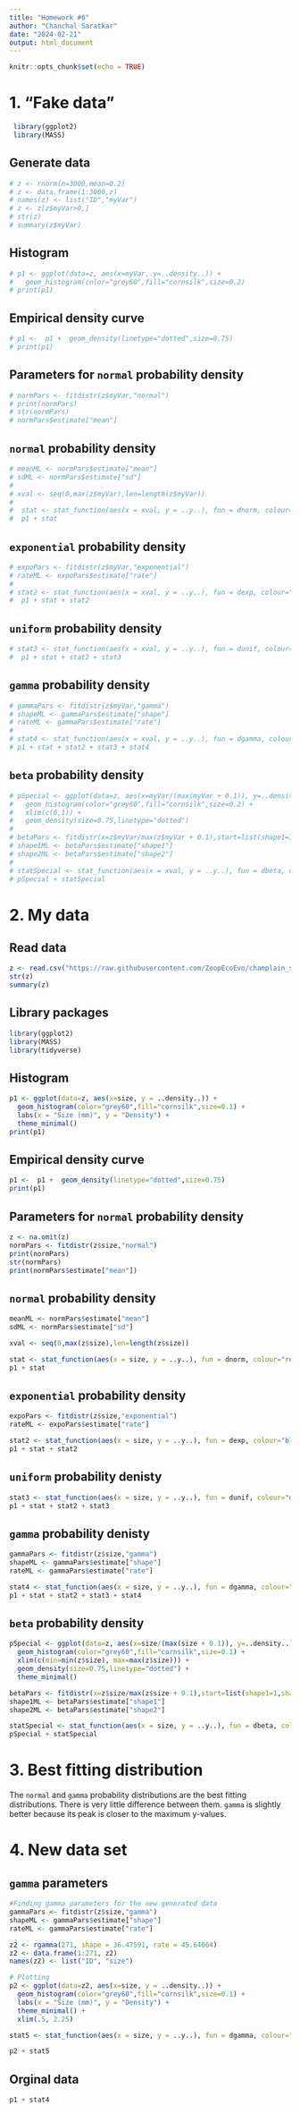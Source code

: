 ```yaml
---
title: "Homework #6"
author: "Chanchal Saratkar"
date: "2024-02-21"
output: html_document
---
```


```r
knitr::opts_chunk$set(echo = TRUE)
```

# 1. "Fake data"
```r
 library(ggplot2)
 library(MASS)
```

## Generate data

```r
# z <- rnorm(n=3000,mean=0.2)
# z <- data.frame(1:3000,z)
# names(z) <- list("ID","myVar")
# z <- z[z$myVar>0,]
# str(z)
# summary(z$myVar)
```
## Histogram
```r
# p1 <- ggplot(data=z, aes(x=myVar, y=..density..)) +
#   geom_histogram(color="grey60",fill="cornsilk",size=0.2) 
# print(p1)
```

## Empirical density curve
```r
# p1 <-  p1 +  geom_density(linetype="dotted",size=0.75)
# print(p1)
```

## Parameters for `normal` probability density
```r
# normPars <- fitdistr(z$myVar,"normal")
# print(normPars)
# str(normPars)
# normPars$estimate["mean"]
```

## `normal` probability density
```r
# meanML <- normPars$estimate["mean"]
# sdML <- normPars$estimate["sd"]
# 
# xval <- seq(0,max(z$myVar),len=length(z$myVar))
# 
#  stat <- stat_function(aes(x = xval, y = ..y..), fun = dnorm, colour="red", n = length(z$myVar), args = list(mean = meanML, sd = sdML))
#  p1 + stat
```

## `exponential` probability density
```r
# expoPars <- fitdistr(z$myVar,"exponential")
# rateML <- expoPars$estimate["rate"]
# 
# stat2 <- stat_function(aes(x = xval, y = ..y..), fun = dexp, colour="blue", n = length(z$myVar), args = list(rate=rateML))
#  p1 + stat + stat2
```

## `uniform` probability density
```r
# stat3 <- stat_function(aes(x = xval, y = ..y..), fun = dunif, colour="darkgreen", n = length(z$myVar), args = list(min=min(z$myVar), max=max(z$myVar)))
#  p1 + stat + stat2 + stat3
```

## `gamma` probability density
```r
# gammaPars <- fitdistr(z$myVar,"gamma")
# shapeML <- gammaPars$estimate["shape"]
# rateML <- gammaPars$estimate["rate"]
# 
# stat4 <- stat_function(aes(x = xval, y = ..y..), fun = dgamma, colour="brown", n = length(z$myVar), args = list(shape=shapeML, rate=rateML))
# p1 + stat + stat2 + stat3 + stat4
```

## `beta` probability density
```r
# pSpecial <- ggplot(data=z, aes(x=myVar/(max(myVar + 0.1)), y=..density..)) +
#   geom_histogram(color="grey60",fill="cornsilk",size=0.2) + 
#   xlim(c(0,1)) +
#   geom_density(size=0.75,linetype="dotted")
# 
# betaPars <- fitdistr(x=z$myVar/max(z$myVar + 0.1),start=list(shape1=1,shape2=2),"beta")
# shape1ML <- betaPars$estimate["shape1"]
# shape2ML <- betaPars$estimate["shape2"]
# 
# statSpecial <- stat_function(aes(x = xval, y = ..y..), fun = dbeta, colour="orchid", n = length(z$myVar), args = list(shape1=shape1ML,shape2=shape2ML))
# pSpecial + statSpecial
```

# 2. My data

## Read data

```r
z <- read.csv("https://raw.githubusercontent.com/ZoopEcoEvo/champlain_seasonality/main/Output/Data/full_data.csv",header=TRUE,sep=",")
str(z)
summary(z)
```

## Library packages
```r
library(ggplot2) 
library(MASS)
library(tidyverse)
```


## Histogram
```r
p1 <- ggplot(data=z, aes(x=size, y = ..density..)) +
  geom_histogram(color="grey60",fill="cornsilk",size=0.1) +
  labs(x = "Size (mm)", y = "Density") +
  theme_minimal()
print(p1)
```

## Empirical density curve
```r
p1 <-  p1 +  geom_density(linetype="dotted",size=0.75)
print(p1)
```

## Parameters for `normal` probability density
```r
z <- na.omit(z)
normPars <- fitdistr(z$size,"normal")
print(normPars)
str(normPars)
print(normPars$estimate["mean"])
```

## `normal` probability density
```r
meanML <- normPars$estimate["mean"]
sdML <- normPars$estimate["sd"]

xval <- seq(0,max(z$size),len=length(z$size))

stat <- stat_function(aes(x = size, y = ..y..), fun = dnorm, colour="red", n = length(z$size), args = list(mean = meanML, sd = sdML))
p1 + stat
```

## `exponential` probability density
```r
expoPars <- fitdistr(z$size,"exponential")
rateML <- expoPars$estimate["rate"]

stat2 <- stat_function(aes(x = size, y = ..y..), fun = dexp, colour="blue", n = length(z$size), args = list(rate=rateML))
p1 + stat + stat2
```

## `uniform` probability denisty
```r
stat3 <- stat_function(aes(x = size, y = ..y..), fun = dunif, colour="darkgreen", n = length(z$size), args = list(min=min(z$size), max=max(z$size)))
p1 + stat + stat2 + stat3
```

## `gamma` probability denisty
```r
gammaPars <- fitdistr(z$size,"gamma")
shapeML <- gammaPars$estimate["shape"]
rateML <- gammaPars$estimate["rate"]

stat4 <- stat_function(aes(x = size, y = ..y..), fun = dgamma, colour="brown", n = length(z$size), args = list(shape=shapeML, rate=rateML))
p1 + stat + stat2 + stat3 + stat4
```

## `beta` probability density
```r
pSpecial <- ggplot(data=z, aes(x=size/(max(size + 0.1)), y=..density..)) +
  geom_histogram(color="grey60",fill="cornsilk",size=0.1) + 
  xlim(c(min=min(z$size), max=max(z$size))) +
  geom_density(size=0.75,linetype="dotted") +
  theme_minimal()

betaPars <- fitdistr(x=z$size/max(z$size + 0.1),start=list(shape1=1,shape2=2),"beta")
shape1ML <- betaPars$estimate["shape1"]
shape2ML <- betaPars$estimate["shape2"]

statSpecial <- stat_function(aes(x = size, y = ..y..), fun = dbeta, colour="orchid", n = length(z$size), args = list(shape1=shape1ML,shape2=shape2ML))
pSpecial + statSpecial
```

# 3. Best fitting distribution

The `normal` and `gamma` probability distributions are the best fitting distributions. There is very little difference between them. `gamma` is slightly better because its peak is closer to the maximum y-values.

# 4. New data set

## `gamma` parameters
```r
#Finding gamma parameters for the new generated data
gammaPars <- fitdistr(z$size,"gamma")
shapeML <- gammaPars$estimate["shape"]
rateML <- gammaPars$estimate["rate"]

z2 <- rgamma(271, shape = 36.47591, rate = 45.64064)
z2 <- data.frame(1:271, z2)
names(z2) <- list("ID", "size")

# Plotting
p2 <- ggplot(data=z2, aes(x=size, y = ..density..)) +
  geom_histogram(color="grey60",fill="cornsilk",size=0.1) +
  labs(x = "Size (mm)", y = "Density") +
  theme_minimal() +
  xlim(.5, 2.25)

stat5 <- stat_function(aes(x = size, y = ..y..), fun = dgamma, colour="brown", n = length(z$size), args = list(shape=shapeML, rate=rateML))

p2 + stat5
```

## Orginal data
```r
p1 + stat4
```

